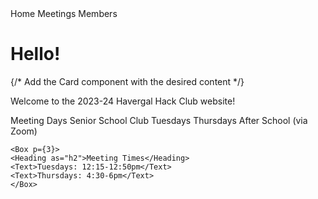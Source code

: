 
<Container>

<Flex as="nav">
  <Avatar src={"https://assets.hackclub.com/flag-orpheus-top.svg"} sx={{ backgroundColor: 'white' }} />
  <NavLink href="#!" p={2}>
    Home
  </NavLink>
  <NavLink href="#!" p={2}>
    Meetings
  </NavLink>
  <NavLink href="#!" p={2}>
    Members
  </NavLink>
</Flex>

</Container>


<Container>

# Hello!

{/* Add the Card component with the desired content */}

Welcome to the 2023-24 Havergal Hack Club website!

<Card>
<Flex justifyContent="space-between">
    <Box p={3}>
    <Heading as="h2">Meeting Days</Heading>
    <Text>Senior School Club Tuesdays</Text>
    <Text>Thursdays After School (via Zoom)</Text>
    </Box>

    <Box p={3}>
    <Heading as="h2">Meeting Times</Heading>
    <Text>Tuesdays: 12:15-12:50pm</Text>
    <Text>Thursdays: 4:30-6pm</Text>
    </Box>
</Flex>
</Card>

</Container>